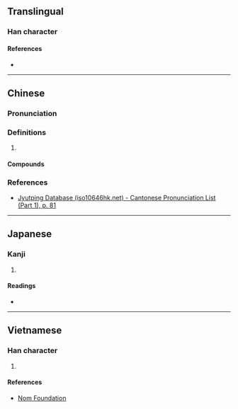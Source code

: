 {{character info}}
==Translingual==

===Han character===
{{Han char|rn=30|rad=口|as=09|sn=12|four=|canj=RIHV|ids=⿰口威}}

====References====
* {{Han ref|kx=0201.121|dkj=04023|hdz=10652.010|uh=55B4|ud=21940}}

----

==Chinese==
{{zh-forms}}

===Pronunciation===
{{zh-pron
|m=wēi
|c=wai1,wi1
|mc=
|oc=
|cat=
}}

===Definitions===
{{zh-hanzi}}

# {{rfdef|zh|sort=口09}}

====Compounds====
{{zh-der|喴吔}}

===References===
* [http://www.iso10646hk.net/jp/document/download.jsp Jyutping Database (iso10646hk.net) - Cantonese Pronunciation List (Part 1), p. 81]

----

==Japanese==

===Kanji===
{{ja-kanji|grade=|rs=口09}}

# {{rfdef|ja|sort=口09}}

====Readings====
* {{ja-readings|on=[[い]] (i)|kun=}}

----

==Vietnamese==

===Han character===
{{vi-hantu|[[oái]], [[oe]]|rs=口09}}

# {{rfdef|vi|sort=口09}}

====References====
* [http://nomfoundation.org/common/nom_details.php?codepoint=55b4 Nom Foundation]